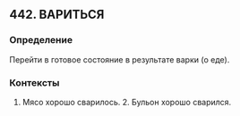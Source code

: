 ## 442. ВАРИТЬСЯ
### Определение
Перейти в готовое состояние в результате варки (о еде).

### Контексты
1. Мясо хорошо сварилось. 2. Бульон хорошо сварился.

